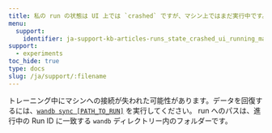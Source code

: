 ```yaml
---
title: 私の run の状態は UI 上では `crashed` ですが、マシン上ではまだ実行中です。データを取り戻すにはどうすればいいですか？
menu:
  support:
    identifier: ja-support-kb-articles-runs_state_crashed_ui_running_machine_get_data
support:
  - experiments
toc_hide: true
type: docs
slug: /ja/support/:filename
---
```

トレーニング中にマシンへの接続が失われた可能性があります。データを回復するには、[`wandb sync [PATH_TO_RUN]`](/ja/ref/cli/wandb-sync) を実行してください。 run へのパスは、進行中の Run ID に一致する `wandb` ディレクトリー内のフォルダーです。
